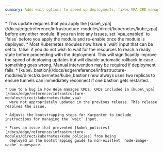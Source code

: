 ```yaml
---
summary: Adds wait options to speed up deployments, fixes VPA CRD management issues, ensures bastion high availability with two replicas, and resolves policy deployment conflicts during bootstrapping.
---
```



<ChangelogEntry>
  <Fragment slot="breaking-changes">
    * This update requires that you apply the [kube\_vpa](/docs/edge/reference/infrastructure-modules/direct/kubernetes/kube_vpa) before
      any other module. If you run into any issues, set `vpa_enabled` to `false` before you apply the module and re-enable once the
      module is deployed.
  </Fragment>

  <Fragment slot="additions">
    * Most Kubernetes modules now have a `wait` input that can be set to `false` if you do not wish to wait for the resources
      to reach a ready state before proceeding with the deployment. This will significantly improve the speed of deploying
      updates but will disable automatic rollback in case something goes wrong. Manual intervention may be required if
      deployment fails.
  </Fragment>

  <Fragment slot="fixes">
    * [kube\_bastion](/docs/edge/reference/infrastructure-modules/direct/kubernetes/kube_bastion) now always uses two replicas
      to ensure tunnels can immediately reconnect if one bastion gets restarted.

    * Due to a bug in how Helm manages CRDs, CRDs included in [kube\_vpa](/docs/edge/reference/infrastructure-modules/direct/kubernetes/kube_vpa)
      were not appropriately updated in the previous release. This release resolves the issue.

    * Adjusts the bootstrapping steps for Karpenter to include instructions for managing the `wait` input.

    * Fixes an issue that prevented [kube\_policies](/docs/edge/reference/infrastructure-modules/direct/kubernetes/kube_policies) from being
      deployed in the bootstrapping guide to non-existent `node-image-cache` namespace.
  </Fragment>
</ChangelogEntry>
